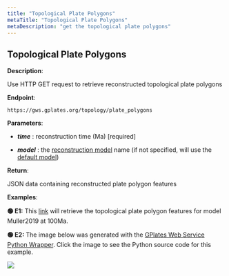 ```yaml
---
title: "Topological Plate Polygons"
metaTitle: "Topological Plate Polygons"
metaDescription: "get the topological plate polygons"
---
```


## Topological Plate Polygons

**Description**:

Use HTTP GET request to retrieve reconstructed topological plate polygons

**Endpoint**:

    https://gws.gplates.org/topology/plate_polygons    
    
**Parameters**:

- ***time*** : reconstruction time (Ma) [required]

- ***model*** : the [reconstruction model](/models) name (if not specified, will use the [default model](/models#defaultmodel))

**Return**:

JSON data containing reconstructed plate polygon features

**Examples**: 

**&#128994; E1:** This [link](https://gws.gplates.org/topology/plate_polygons?time=100&model=muller2019) will retrieve the topological plate polygon features for model Muller2019 at 100Ma.

**&#128994; E2:** The image below was generated with the [GPlates Web Service Python Wrapper](https://github.com/michaelchin/gwspy). Click the image to see the Python source code for this example.

[![](https://raw.githubusercontent.com/michaelchin/gwspy/main/examples/output/plot_topological_plate_polygons.png)](https://github.com/michaelchin/gwspy/blob/main/examples/plot_topological_plate_polygons.py)
